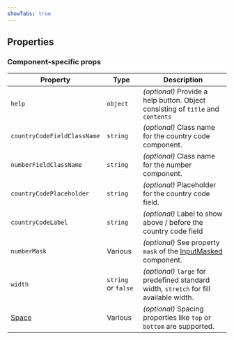 ```yaml
---
showTabs: true
---
```



## Properties

<DataValueReadwriteProperties type="string" />

### Component-specific props

| Property                                | Type                | Description                                                                                                 |
| --------------------------------------- | ------------------- | ----------------------------------------------------------------------------------------------------------- |
| `help`                                  | `object`            | _(optional)_ Provide a help button. Object consisting of `title` and `contents`                             |
| `countryCodeFieldClassName`             | `string`            | _(optional)_ Class name for the country code component.                                                     |
| `numberFieldClassName`                  | `string`            | _(optional)_ Class name for the number component.                                                           |
| `countryCodePlaceholder`                | `string`            | _(optional)_ Placeholder for the country code field.                                                        |
| `countryCodeLabel`                      | `string`            | _(optional)_ Label to show above / before the country code field                                            |
| `numberMask`                            | Various             | _(optional)_ See property `mask` of the [InputMasked](/uilib/components/input-masked/properties) component. |
| `width`                                 | `string` or `false` | _(optional)_ `large` for predefined standard width, `stretch` for fill available width.                     |
| [Space](/uilib/layout/space/properties) | Various             | _(optional)_ Spacing properties like `top` or `bottom` are supported.                                       |
